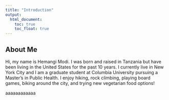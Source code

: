 ```yaml
---
title: "Introduction"
output: 
  html_document:
    toc: true
    toc_float: true
---
```


## About Me

Hi, my name is Hemangi Modi. I was born and raised in Tanzania but have been living in the United States for the past 10 years. I currently live in New York City and I am a graduate student at Columbia University pursuing a Master's in Public Health. I enjoy hiking, rock climbing, playing board games, biking around the city, and trying new vegetarian food options!

aaaaaaaaaaaa